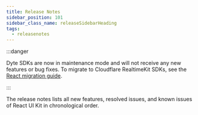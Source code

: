 ```yaml
---
title: Release Notes
sidebar_position: 101
sidebar_class_name: releaseSidebarHeading
tags:
  - releasenotes
---
```



:::danger

Dyte SDKs are now in maintenance mode and will not receive any new features or bug fixes. To migrate to Cloudflare RealtimeKit SDKs, see the [React migration guide](/guides/realtimekit-migration/sdk-guide?framework=react).

:::

The release notes lists all new features, resolved issues, and known issues of React UI Kit in chronological order.

<ReleaseNotesGenerator noteKey="ui-kit" tagType="react" />

<head>
  <title>React UI Kit Release Notes</title>
</head>
